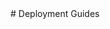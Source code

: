 
<PageTitle title="Deployment Guides" />

<Sidebar />
<MDXDocs>
  <DocsAd />
  # Deployment Guides
  <Author author="Manu Anish" displayName="manuanish" date="24/5/22" />
  <br />
  <NextPage
    nextPage="Vercel"
    previousPage="Adding Remark/Rehype Plugins"
    prevHref="/docs/customization/adding-markdown-plugins"
    nextHref="/docs/deployment/vercel"
  />
</MDXDocs>
